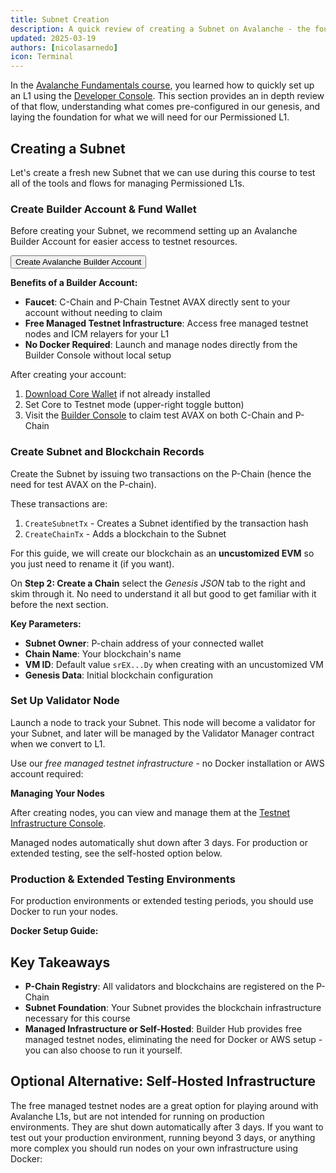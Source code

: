 ```yaml
---
title: Subnet Creation
description: A quick review of creating a Subnet on Avalanche - the foundation for our permissioned L1
updated: 2025-03-19
authors: [nicolasarnedo]
icon: Terminal
---
```



In the [Avalanche Fundamentals course](/academy/avalanche-fundamentals), you learned how to quickly set up an L1 using the [Developer Console](https://build.avax.network/tools/l1-toolbox). This section provides an in depth review of that flow, understanding what comes pre-configured in our genesis, and laying the foundation for what we will need for our Permissioned L1.

## Creating a Subnet

Let's create a fresh new Subnet that we can use during this course to test all of the tools and flows for managing Permissioned L1s.

<Steps>
<Step>

### Create Builder Account & Fund Wallet

Before creating your Subnet, we recommend setting up an Avalanche Builder Account for easier access to testnet resources.

<Button target="_blank" href="/login">Create Avalanche Builder Account</Button>

**Benefits of a Builder Account:**
- **Faucet**: C-Chain and P-Chain Testnet AVAX directly sent to your account without needing to claim
- **Free Managed Testnet Infrastructure**: Access free managed testnet nodes and ICM relayers for your L1
- **No Docker Required**: Launch and manage nodes directly from the Builder Console without local setup

After creating your account:
1. [Download Core Wallet](https://core.app/) if not already installed
2. Set Core to Testnet mode (upper-right toggle button)
3. Visit the [Builder Console](/console) to claim test AVAX on both C-Chain and P-Chain

</Step>
<Step>

### Create Subnet and Blockchain Records

Create the Subnet by issuing two transactions on the P-Chain (hence the need for test AVAX on the P-chain).

These transactions are:
1. `CreateSubnetTx` - Creates a Subnet identified by the transaction hash
2. `CreateChainTx` - Adds a blockchain to the Subnet

For this guide, we will create our blockchain as an **uncustomized EVM** so you just need to rename it (if you want). 

On **Step 2: Create a Chain** select the *Genesis JSON* tab to the right and skim through it. No need to understand it all but good to get familiar with it before the next section.

<ToolboxMdxWrapper walletMode="c-chain">
    <CreateChain />
</ToolboxMdxWrapper>

**Key Parameters:**
- **Subnet Owner**: P-chain address of your connected wallet
- **Chain Name**: Your blockchain's name
- **VM ID**: Default value `srEX...Dy` when creating with an uncustomized VM
- **Genesis Data**: Initial blockchain configuration

</Step>
<Step>

### Set Up Validator Node

Launch a node to track your Subnet. This node will become a validator for your Subnet, and later will be managed by the Validator Manager contract when we convert to L1.

Use our *free managed testnet infrastructure* - no Docker installation or AWS account required:

<ToolboxMdxWrapper walletMode="testnet-mainnet">
    <CreateManagedTestnetNode />
</ToolboxMdxWrapper>

**Managing Your Nodes**

After creating nodes, you can view and manage them at the [Testnet Infrastructure Console](/console/testnet-infra/nodes).

<Callout type="warning">
Managed nodes automatically shut down after 3 days. For production or extended testing, see the self-hosted option below.
</Callout>

### Production & Extended Testing Environments

For production environments or extended testing periods, you should use Docker to run your nodes.

**Docker Setup Guide:**

<ToolboxMdxWrapper walletMode="testnet-mainnet">
    <AvalancheGoDocker />
</ToolboxMdxWrapper>

</Step>
</Steps>

## Key Takeaways

- **P-Chain Registry**: All validators and blockchains are registered on the P-Chain
- **Subnet Foundation**: Your Subnet provides the blockchain infrastructure necessary for this course
- **Managed Infrastructure or Self-Hosted**: Builder Hub provides free managed testnet nodes,
  eliminating the need for Docker or AWS setup - you can also choose to run it yourself.

## Optional Alternative: Self-Hosted Infrastructure

The free managed testnet nodes are a great option for playing around with Avalanche L1s, but are not
intended for running on production environments. They are shut down automatically after 3 days. If you want to test out your production environment, running beyond 3 days, or anything more complex you should run nodes on your own infrastructure
using Docker:

<ToolboxMdxWrapper walletMode="testnet-mainnet">
    <AvalancheGoDocker />
</ToolboxMdxWrapper>


